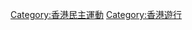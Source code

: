 {{Commonscat|Hong Kong 1 July marches}}
{{Catmore}}

[[Category:香港民主運動|Category:香港民主運動]]
[[Category:香港遊行|Category:香港遊行]]